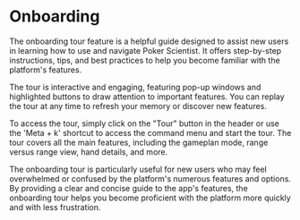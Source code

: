 # Onboarding

The onboarding tour feature is a helpful guide designed to assist new users in learning how to use and navigate Poker Scientist. It offers step-by-step instructions, tips, and best practices to help you become familiar with the platform's features.

The tour is interactive and engaging, featuring pop-up windows and highlighted buttons to draw attention to important features. You can replay the tour at any time to refresh your memory or discover new features.

To access the tour, simply click on the "Tour" button in the header or use the 'Meta + k' shortcut to access the command menu and start the tour. The tour covers all the main features, including the gameplan mode, range versus range view, hand details, and more.

The onboarding tour is particularly useful for new users who may feel overwhelmed or confused by the platform's numerous features and options. By providing a clear and concise guide to the app's features, the onboarding tour helps you become proficient with the platform more quickly and with less frustration.

